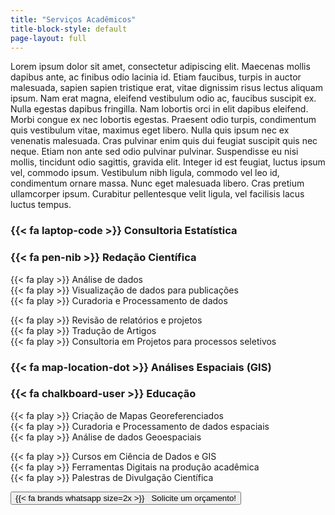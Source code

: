 ```yaml
---
title: "Serviços Acadêmicos"
title-block-style: default
page-layout: full
---
```


::: {.grid}

:::{.g-col-12}
:::

:::{.g-col-12}
Lorem ipsum dolor sit amet, consectetur adipiscing elit. Maecenas mollis dapibus ante, ac finibus odio lacinia id. Etiam faucibus, turpis in auctor malesuada, sapien sapien tristique erat, vitae dignissim risus lectus aliquam ipsum. Nam erat magna, eleifend vestibulum odio ac, faucibus suscipit ex. Nulla egestas dapibus fringilla. Nam lobortis orci in elit dapibus eleifend. Morbi congue ex nec lobortis egestas. Praesent odio turpis, condimentum quis vestibulum vitae, maximus eget libero. Nulla quis ipsum nec ex venenatis malesuada. Cras pulvinar enim quis dui feugiat suscipit quis nec neque. Etiam non ante sed odio pulvinar pulvinar. Suspendisse eu nisi mollis, tincidunt odio sagittis, gravida elit. Integer id est feugiat, luctus ipsum vel, commodo ipsum. Vestibulum nibh ligula, commodo vel leo id, condimentum ornare massa. Nunc eget malesuada libero. Cras pretium ullamcorper ipsum. Curabitur pellentesque velit ligula, vel facilisis lacus luctus tempus.
:::

:::{.g-col-5 .herocon}
:::{.grid .centergrid}
:::{.g-col-12 }
### {{< fa laptop-code >}} Consultoria Estatística
:::
:::
:::


:::{.g-col-2}
:::

:::{.g-col-5  .herocon}
:::{.grid .centergrid}
:::{.g-col-12  }
### {{< fa pen-nib >}} Redação Científica
:::
:::
:::

:::{.g-col-7 .servs}
{{< fa play >}} Análise de dados <br>
{{< fa play >}} Visualização de dados para publicações <br>
{{< fa play >}} Curadoria e Processamento de dados 
:::

:::{.g-col-5 .servs}
{{< fa play >}} Revisão de relatórios e projetos <br>
{{< fa play >}} Tradução de Artigos <br>
{{< fa play >}} Consultoria em Projetos para processos seletivos
:::

:::{.g-col-5 .herocon}
:::{.grid .centergrid}
:::{.g-col-12 }
### {{< fa map-location-dot >}} Análises Espaciais (GIS)
:::
:::
:::


:::{.g-col-2}
:::

:::{.g-col-5  .herocon}
:::{.grid .centergrid}
:::{.g-col-12  }
### {{< fa chalkboard-user >}} Educação
:::
:::
:::

:::{.g-col-7 .servs}
{{< fa play >}} Criação de Mapas Georeferenciados <br>
{{< fa play >}} Curadoria e Processamento de dados espaciais <br>
{{< fa play >}} Análise de dados Geoespaciais 
:::

:::{.g-col-5 .servs}
{{< fa play >}} Cursos em Ciência de Dados e GIS <br>
{{< fa play >}} Ferramentas Digitais na produção acadêmica <br>
{{< fa play >}} Palestras de Divulgação Científica
:::


:::{.g-col-4 .btncall}

[<button type="button" class="btn btn-dark d-flex align-items-center">{{< fa brands whatsapp size=2x >}}&nbsp;&nbsp;&nbsp;Solicite um orçamento!</button>](https://wa.link/kk455x){target="_blank"}
:::


:::

